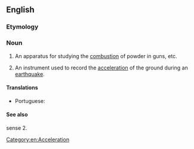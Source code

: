 ==English==

===Etymology===
{{confix|en|accelero|graph}}

===Noun===
{{en-noun}}

# {{lb|en|military}} An apparatus for studying the [[combustion]] of powder in guns, etc.
# {{lb|en|geology}} An instrument used to record the [[acceleration]] of the ground during an [[earthquake]].

====Translations====
{{trans-top|instrument used to record the acceleration of the ground during an earthquake}}
* Portuguese: {{t|pt|acelerógrafo|m}}
{{trans-mid}}
{{trans-bottom}}

====See also====
sense 2. {{pedialite}}

[[Category:en:Acceleration]]